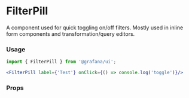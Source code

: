 
# FilterPill

A component used for quick toggling on/off filters. Mostly used in inline form components and transformation/query editors.

### Usage

```jsx
import { FilterPill } from '@grafana/ui';

<FilterPill label={'Test'} onClick={() => console.log('toggle')}/>
```

### Props
<Props of={FilterPill} />
